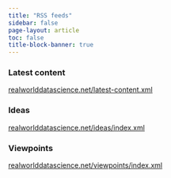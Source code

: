 ```yaml
---
title: "RSS feeds"
sidebar: false
page-layout: article
toc: false
title-block-banner: true
---
```

### Latest content
[realworlddatascience.net/latest-content.xml](https://realworlddatascience.net/latest-content.xml)

<!-- ## Case studies -->

### Ideas
[realworlddatascience.net/ideas/index.xml](https://realworlddatascience.net/ideas/index.xml)

<!-- ## Careers -->

### Viewpoints
[realworlddatascience.net/viewpoints/index.xml](https://realworlddatascience.net/viewpoints/index.xml)

